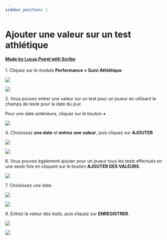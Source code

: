 ```yaml
---
sidebar_position: 1
---
```


# Ajouter une valeur sur un test athlétique

#### [Made by Lucas Poirel with Scribe](https://scribehow.com/shared/Ajouter_une_valeur_sur_un_test_athltique___vaAbw4WTdGhMjfAxfqwFA)

1\. Cliquez sur le module **Performance &gt; Suivi Athlétique**

![](https://ajeuwbhvhr.cloudimg.io/colony-recorder.s3.amazonaws.com/files/2023-10-31/c12fb78f-9984-44c0-ab6c-45f258c0451b/ascreenshot.jpeg?tl_px=0,631&br_px=1376,1400&force_format=png&width=1120.0&wat=1&wat_opacity=1&wat_gravity=northwest&wat_url=https://colony-recorder.s3.amazonaws.com/images/watermarks/F43F5E_standard.png&wat_pad=331,277)

![](https://ajeuwbhvhr.cloudimg.io/colony-recorder.s3.amazonaws.com/files/2023-10-31/68a3b3b3-e687-4901-875b-77335c96d690/ascreenshot.jpeg?tl_px=0,796&br_px=1376,1566&force_format=png&width=1120.0&wat=1&wat_opacity=1&wat_gravity=northwest&wat_url=https://colony-recorder.s3.amazonaws.com/images/watermarks/F43F5E_standard.png&wat_pad=165,288)

3\. Vous pouvez entrer une valeur sur un test pour un joueur en utilisant le champs de texte pour la date du jour.

Pour une date antérieure, cliquez sur le bouton **\+** .

![](https://ajeuwbhvhr.cloudimg.io/colony-recorder.s3.amazonaws.com/files/2023-10-31/27d45e32-42dd-4113-8ef6-efd484e70acc/ascreenshot.jpeg?tl_px=794,530&br_px=2171,1299&force_format=png&width=1120.0&wat=1&wat_opacity=1&wat_gravity=northwest&wat_url=https://colony-recorder.s3.amazonaws.com/images/watermarks/F43F5E_standard.png&wat_pad=524,277)

4\. Choisissez **une date** et **entrez une valeur**, puis cliquez sur **AJOUTER**

![](https://ajeuwbhvhr.cloudimg.io/colony-recorder.s3.amazonaws.com/files/2023-11-29/24b90e26-2def-4546-9a31-696057810bea/screenshot.png?tl_px=0,24&br_px=557,505&force_format=png&width=860)

![](https://ajeuwbhvhr.cloudimg.io/colony-recorder.s3.amazonaws.com/files/2023-11-29/b578b926-d7cd-44e7-9c18-e56b5e11dda1/screenshot.png?tl_px=0,39&br_px=574,520&force_format=png&width=860)

6\. Vous pouvez également ajouter pour un joueur tous les tests effectués en une seule fois en cliquant sur le bouton **AJOUTER DES VALEURS**.

![](https://ajeuwbhvhr.cloudimg.io/colony-recorder.s3.amazonaws.com/files/2023-11-29/3f5a2194-d010-4124-b78a-0468ad1a6f95/user_cropped_screenshot.jpeg?tl_px=0,0&br_px=1281,461&force_format=png&width=1120.0)

7\. Choisissez une date.

![](https://ajeuwbhvhr.cloudimg.io/colony-recorder.s3.amazonaws.com/files/2023-11-29/e755b894-e0e1-485e-9e54-d3164f8d1fcd/user_cropped_screenshot.jpeg?tl_px=0,64&br_px=909,834&force_format=png&width=1120.0)

![](https://ajeuwbhvhr.cloudimg.io/colony-recorder.s3.amazonaws.com/files/2023-10-31/ae016304-7ce7-457d-8e0f-6858db105fbe/ascreenshot.jpeg?tl_px=623,626&br_px=2000,1395&force_format=png&width=1120.0&wat=1&wat_opacity=1&wat_gravity=northwest&wat_url=https://colony-recorder.s3.amazonaws.com/images/watermarks/F43F5E_standard.png&wat_pad=523,277)

9\. Entrez la valeur des tests, puis cliquez sur **ENREGISTRER**.

![](https://ajeuwbhvhr.cloudimg.io/colony-recorder.s3.amazonaws.com/files/2023-10-31/6045d3b8-07fa-4995-aee0-e61a8069cc95/ascreenshot.jpeg?tl_px=1050,395&br_px=2427,1164&force_format=png&width=1120.0&wat=1&wat_opacity=1&wat_gravity=northwest&wat_url=https://colony-recorder.s3.amazonaws.com/images/watermarks/F43F5E_standard.png&wat_pad=524,277)

![](https://ajeuwbhvhr.cloudimg.io/colony-recorder.s3.amazonaws.com/files/2023-10-31/a5066215-1d2c-413f-92f7-c24e8937e65e/ascreenshot.jpeg?tl_px=1426,796&br_px=2803,1566&force_format=png&width=1120.0&wat=1&wat_opacity=1&wat_gravity=northwest&wat_url=https://colony-recorder.s3.amazonaws.com/images/watermarks/F43F5E_standard.png&wat_pad=524,480)


